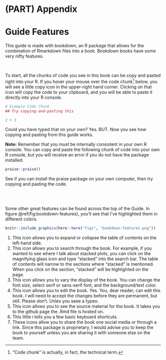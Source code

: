 # (PART) Appendix {-}
# Guide Features {-}

This guide is made with bookdown, an R package that allows for the combination of Rmarkdown files into a book. Bookdown books have some very nifty features.

<br>

To start, all the chunks of code you see in this book can be copy and pasted right into your R. If you hover your mouse over the code chunk^["Code chunk" is actually, in fact, the technical term.] below, you will see a little copy icon in the upper-right hand corner. Clicking on that icon will copy the code to your clipboard, and you will be able to paste it directly into your R console.

```{r, eval=FALSE}
# Example Code Chunk
## Try copying-and-pasting this

2 + 2

```

Could you have typed that on your own? Yes. BUT. Now you see how copying and pasting from this guide works.

**Note:** Remember that you must be internally consistent in your own R console. You can copy and paste the following chunk of code into your own R console, but you will receive an error if you do not have the package installed.

```{r praise, eval=FALSE}

praise::praise()

```

See if you can install the praise package on your own computer, then try copying and pasting the code.

<br><br>

Some other great features can be found across the top of the Guide. In figure \@ref(fig:bookdown-features), you'll see that I've highlighted them in different colors.


```{r bookdown-features, fig.align = 'center', out.width = "95%", fig.cap = "Bookdown Options",echo=FALSE}
knitr::include_graphics(here::here("figs", "bookdown-features.png"))
```

1. This icon allows you to expand or collapse the table of contents on the left-hand side.
2. This icon allows you to search through the book. For example, if you wanted to see where I talk about stacked plots, you can click on the magnifying glass icon and type "stacked" into the search bar. The table of contents will narrow to the sections where "stacked" is mentioned. When you click on the section, "stacked" will be highlighted on the page.
3. This icon allows you to vary the display of the book. You can change the font size, select serif or sans-serif font, and the background/text color.
4. This icon allows you to edit the book. Yes. You, dear reader, can edit this book. I will need to accept the changes before they are permanent, but still. Please don't. Unles you seee a typeo.
5. This icon allows you to see the source material for the book. It takes you to the github page the .Rmd file is hosted on.
6. This little i tells you a few basic keyboard shortcuts.
7. These icons allow you to share the book one social media or through a link. Since this package is proprietary, I would advise you to keep the book to yourself unless you are sharing it with someone else on the team.